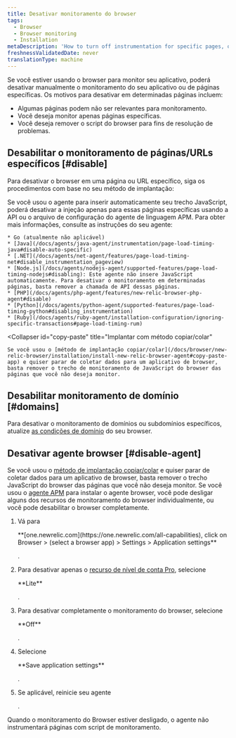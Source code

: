 ```yaml
---
title: Desativar monitoramento do browser
tags:
  - Browser
  - Browser monitoring
  - Installation
metaDescription: 'How to turn off instrumentation for specific pages, or disable the browser agent completely.'
freshnessValidatedDate: never
translationType: machine
---
```


Se você estiver usando o browser para monitor seu aplicativo, poderá desativar manualmente o monitoramento do seu aplicativo ou de páginas específicas. Os motivos para desativar <InlinePopover type="browser"/>em determinadas páginas incluem:

* Algumas páginas podem não ser relevantes para monitoramento.
* Você deseja monitor apenas páginas específicas.
* Você deseja remover o script do browser para fins de resolução de problemas.

## Desabilitar o monitoramento de páginas/URLs específicos [#disable]

Para desativar o browser em uma página ou URL específico, siga os procedimentos com base no seu método de implantação:

<CollapserGroup>
  <Collapser
    id="agent"
    title="Implantar com agente APM selecionado"
  >
    Se você usou o agente <InlinePopover type="apm"/>para inserir automaticamente seu trecho JavaScript, poderá desativar a injeção apenas para essas páginas específicas usando a API ou o arquivo de configuração do agente de linguagem APM. Para obter mais informações, consulte as instruções do seu agente:

    * Go (atualmente não aplicável)
    * [Java](/docs/agents/java-agent/instrumentation/page-load-timing-java#disable-auto-specific)
    * [.NET](/docs/agents/net-agent/features/page-load-timing-net#disable_instrumentation_pageview)
    * [Node.js](/docs/agents/nodejs-agent/supported-features/page-load-timing-nodejs#disabling): Este agente não insere JavaScript automaticamente. Para desativar o monitoramento em determinadas páginas, basta remover a chamada de API dessas páginas.
    * [PHP](/docs/agents/php-agent/features/new-relic-browser-php-agent#disable)
    * [Python](/docs/agents/python-agent/supported-features/page-load-timing-python#disabling_instrumentation)
    * [Ruby](/docs/agents/ruby-agent/installation-configuration/ignoring-specific-transactions#page-load-timing-rum)
  </Collapser>

  <Collapser
    id="copy-paste"
    title="Implantar com método copiar/colar"
  >
    Se você usou o [método de implantação copiar/colar](/docs/browser/new-relic-browser/installation/install-new-relic-browser-agent#copy-paste-app) e quiser parar de coletar dados para um aplicativo de browser, basta remover o trecho de monitoramento de JavaScript do browser das páginas que você não deseja monitor.
  </Collapser>
</CollapserGroup>

## Desabilitar monitoramento de domínio [#domains]

Para desativar o monitoramento de domínios ou subdomínios específicos, atualize [as condições de domínio](/docs/browser/new-relic-browser/configuration/monitor-or-block-specific-domains-subdomains) do seu browser.

## Desativar agente browser [#disable-agent]

Se você usou o [método de implantação copiar/colar](/docs/browser/new-relic-browser/installation/install-new-relic-browser-agent#copy-paste-app) e quiser parar de coletar dados para um aplicativo de browser, basta remover o trecho JavaScript do browser das páginas que você não deseja monitor. Se você usou o [agente APM](/docs/browser/new-relic-browser/installation/install-new-relic-browser-agent#select-apm-app) para instalar o agente browser, você pode desligar alguns dos recursos de monitoramento do browser individualmente, ou você pode desabilitar o browser completamente.

1. Vá para

   <DNT>
     **[one.newrelic.com](https://one.newrelic.com/all-capabilities), click on Browser > (select a browser app) > Settings > Application settings**
   </DNT>

   .

2. Para desativar apenas o [recurso de nível de conta Pro](/docs/browser/new-relic-browser/getting-started/new-relic-browser), selecione

   <DNT>
     **Lite**
   </DNT>

   .

3. Para desativar completamente o monitoramento do browser, selecione

   <DNT>
     **Off**
   </DNT>

   .

4. Selecione

   <DNT>
     **Save application settings**
   </DNT>

   .

5. Se aplicável, reinicie seu agente

   <InlinePopover type="apm"/>

   .

Quando o monitoramento do Browser estiver desligado, o agente não instrumentará páginas com script de monitoramento.
